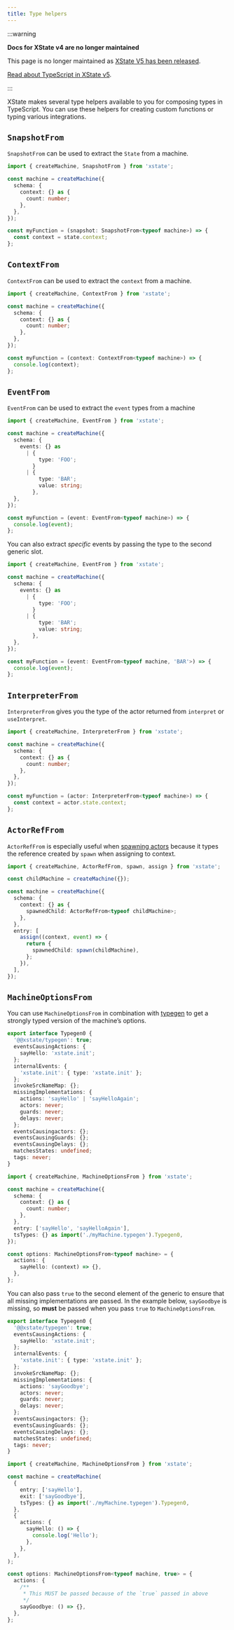 ```yaml
---
title: Type helpers
---
```


:::warning

**Docs for XState v4 are no longer maintained** 

This page is no longer maintained as [XState V5 has been released](/blog/2023-12-01-xstate-v5).

[Read about TypeScript in XState v5](/docs/machines#typescript).

:::

XState makes several type helpers available to you for composing types in TypeScript. You can use these helpers for creating custom functions or typing various integrations.

## `SnapshotFrom`

`SnapshotFrom` can be used to extract the `State` from a machine.

```ts
import { createMachine, SnapshotFrom } from 'xstate';

const machine = createMachine({
  schema: {
    context: {} as {
      count: number;
    },
  },
});

const myFunction = (snapshot: SnapshotFrom<typeof machine>) => {
  const context = state.context;
};
```

## `ContextFrom`

`ContextFrom` can be used to extract the `context` from a machine.

```ts
import { createMachine, ContextFrom } from 'xstate';

const machine = createMachine({
  schema: {
    context: {} as {
      count: number;
    },
  },
});

const myFunction = (context: ContextFrom<typeof machine>) => {
  console.log(context);
};
```

## `EventFrom`

`EventFrom` can be used to extract the `event` types from a machine

```ts
import { createMachine, EventFrom } from 'xstate';

const machine = createMachine({
  schema: {
    events: {} as
      | {
          type: 'FOO';
        }
      | {
          type: 'BAR';
          value: string;
        },
  },
});

const myFunction = (event: EventFrom<typeof machine>) => {
  console.log(event);
};
```

You can also extract _specific_ events by passing the type to the second generic slot.

```ts
import { createMachine, EventFrom } from 'xstate';

const machine = createMachine({
  schema: {
    events: {} as
      | {
          type: 'FOO';
        }
      | {
          type: 'BAR';
          value: string;
        },
  },
});

const myFunction = (event: EventFrom<typeof machine, 'BAR'>) => {
  console.log(event);
};
```

## `InterpreterFrom`

`InterpreterFrom` gives you the type of the actor returned from `interpret` or `useInterpret`.

```ts
import { createMachine, InterpreterFrom } from 'xstate';

const machine = createMachine({
  schema: {
    context: {} as {
      count: number;
    },
  },
});

const myFunction = (actor: InterpreterFrom<typeof machine>) => {
  const context = actor.state.context;
};
```

## `ActorRefFrom`

`ActorRefFrom` is especially useful when [spawning actors](/xstate/actors/spawn.mdx) because it types the reference created by `spawn` when assigning to context.

```ts
import { createMachine, ActorRefFrom, spawn, assign } from 'xstate';

const childMachine = createMachine({});

const machine = createMachine({
  schema: {
    context: {} as {
      spawnedChild: ActorRefFrom<typeof childMachine>;
    },
  },
  entry: [
    assign((context, event) => {
      return {
        spawnedChild: spawn(childMachine),
      };
    }),
  ],
});
```

## `MachineOptionsFrom`

You can use `MachineOptionsFrom` in combination with [typegen](/xstate/typescript/typegen.mdx) to get a strongly typed version of the machine’s options.

```ts
export interface Typegen0 {
  '@@xstate/typegen': true;
  eventsCausingActions: {
    sayHello: 'xstate.init';
  };
  internalEvents: {
    'xstate.init': { type: 'xstate.init' };
  };
  invokeSrcNameMap: {};
  missingImplementations: {
    actions: 'sayHello' | 'sayHelloAgain';
    actors: never;
    guards: never;
    delays: never;
  };
  eventsCausingactors: {};
  eventsCausingGuards: {};
  eventsCausingDelays: {};
  matchesStates: undefined;
  tags: never;
}

import { createMachine, MachineOptionsFrom } from 'xstate';

const machine = createMachine({
  schema: {
    context: {} as {
      count: number;
    },
  },
  entry: ['sayHello', 'sayHelloAgain'],
  tsTypes: {} as import('./myMachine.typegen').Typegen0,
});

const options: MachineOptionsFrom<typeof machine> = {
  actions: {
    sayHello: (context) => {},
  },
};
```

You can also pass `true` to the second element of the generic to ensure that all missing implementations are passed. In the example below, `sayGoodbye` is missing, so **must** be passed when you pass `true` to `MachineOptionsFrom`.

```ts
export interface Typegen0 {
  '@@xstate/typegen': true;
  eventsCausingActions: {
    sayHello: 'xstate.init';
  };
  internalEvents: {
    'xstate.init': { type: 'xstate.init' };
  };
  invokeSrcNameMap: {};
  missingImplementations: {
    actions: 'sayGoodbye';
    actors: never;
    guards: never;
    delays: never;
  };
  eventsCausingactors: {};
  eventsCausingGuards: {};
  eventsCausingDelays: {};
  matchesStates: undefined;
  tags: never;
}

import { createMachine, MachineOptionsFrom } from 'xstate';

const machine = createMachine(
  {
    entry: ['sayHello'],
    exit: ['sayGoodbye'],
    tsTypes: {} as import('./myMachine.typegen').Typegen0,
  },
  {
    actions: {
      sayHello: () => {
        console.log('Hello');
      },
    },
  },
);

const options: MachineOptionsFrom<typeof machine, true> = {
  actions: {
    /**
     * This MUST be passed because of the `true` passed in above
     */
    sayGoodbye: () => {},
  },
};
```
